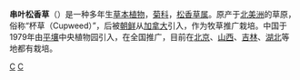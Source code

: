{{Speciesbox
| taxon = Silphium perfoliatum
| authority = L.
| image = Silphium perfoliatum MHNT.BOT.2015.34.69.jpg
| image_caption = ''Silphium perfoliatum''
}}
'''串叶松香草'''（{{lang-xm|Silphium perfoliatum}}）是一种多年生[[草本植物|草本植物]]，[[菊科|菊科]]，[[松香草属|松香草属]]。原产于[[北美洲|北美洲]]的草原，俗称“杯草（Cupweed）”，后被[[朝鲜|朝鲜]]从[[加拿大|加拿大]]引入，作为牧草推广栽培。中国于1979年由[[平壤|平壤]]中央植物园引入，在全国推广，目前在[[北京|北京]]、[[山西|山西]]、[[吉林|吉林]]、[[湖北|湖北]]等地都有栽培。

{{taxonbar}}
[[Category:松香草属|C]]
[[Category:卡尔·林奈命名的生物分类|C]]